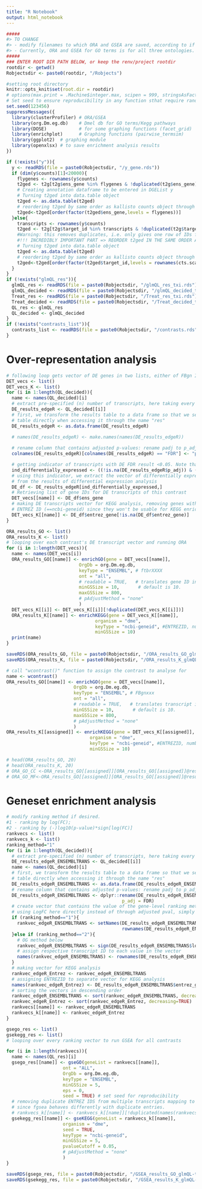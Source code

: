 ```yaml
---
title: "R Notebook"
output: html_notebook
---
```


```r
#####
#> TO CHANGE
#> - modify filenames to which ORA and GSEA are saved, according to if its glmQL or Treat
#> - Currently, ORA and GSEA for GO terms is for all three ontologies. Change 'ont = all' to 'BP', CC, or MF, if separation is desired.
#####
### ENTER ROOT DIR PATH BELOW, or keep the renv/project rootdir
rootdir <- getwd()
Robjectsdir <- paste0(rootdir, "/Robjects")

#setting root directory
knitr::opts_knit$set(root.dir = rootdir)
# options(max.print = .Machine$integer.max, scipen = 999, stringsAsFactors = F, dplyr.summarise.inform = F) # avoid truncated output in R console and scientific notation
# Set seed to ensure reproducibility in any function sthat require randomness
set.seed(123456)
suppressMessages({
  library(clusterProfiler) # ORA/GSEA
  library(org.Dm.eg.db)    # Dmel db for GO terms/Kegg pathways
  library(DOSE)            # for some graphing functions (facet_grid)
  library(enrichplot)      # Graphing functions (pairwise_termsim)
  library(ggplot2)  # graphing module
  library(openxlsx) # to save enrichment analysis results
})
```


```r

if (!exists("y")){
  y <- readRDS(file = paste0(Robjectsdir, "/y_gene.rds"))
  if (dim(y$counts)[1]<20000){
    flygenes <- rownames(y$counts)
    t2ged <- t2g[t2g$ens_gene %in% flygenes & !duplicated(t2g$ens_gene),]
    # Creating annotation dataframe to be entered in DGEList y
    # Turning t2ged into data.table object
    t2ged <- as.data.table(t2ged)
    # reordering t2ged by same order as kallisto counts object through transcript col
    t2ged<-t2ged[order(factor(t2ged$ens_gene,levels = flygenes))]
  }else{
    transcripts <- rownames(y$counts)
    t2ged <- t2g[t2g$target_id %in% transcripts & !duplicated(t2g$target_id),]
    #Warning: this removes duplicates, i.e. only gives one row of IDs for each transcript (2248 transcripts duplicates exist where they map to multiple gene IDs).
    #!!! INCREDIBLY IMPORTANT PART => REORDER t2ged IN THE SAME ORDER AS THE COUNTS MATRIX, SO TRANSCRIPTS ARE LINKED TO THE CORRECT GENE IDS
    # Turning t2ged into data.table object
    t2ged <- as.data.table(t2ged)
    # reordering t2ged by same order as kallisto counts object through transcript col
    t2ged<-t2ged[order(factor(t2ged$target_id,levels = rownames(cts.scaled)))]
  }
}
if (!exists("glmQL_res")){
  glmQL_res <- readRDS(file = paste0(Robjectsdir, "/glmQL_res_txi.rds"))
  glmQL_decided <- readRDS(file = paste0(Robjectsdir, "/glmQL_decided_txi.rds"))
  Treat_res <- readRDS(file = paste0(Robjectsdir, "/Treat_res_txi.rds"))
  Treat_decided <- readRDS(file = paste0(Robjectsdir, "/Treat_decided_txi.rds"))
  QL_res <- glmQL_res
  QL_decided <- glmQL_decided
}
if (!exists("contrasts_list")){
  contrasts_list <- readRDS(file = paste0(Robjectsdir, "/contrasts.rds"))
}


```


# Over-representation analysis

```r
# following loop gets vector of DE genes in two lists, either of FBgn IDs or of KEGG IDs (ncbi-geneids)
DET_vecs <- list()
DET_vecs_K <- list()
for (i in 1:length(QL_decided)){
  name <- names(QL_decided)[i]
  # extract pre-specified (n) number of transcripts, here taking every transcript which went through DE analysis. Selection of DE transcripts is done a bit further down.
  DE_results_edgeR <- QL_decided[[i]]
  # first, we transform the results table to a data frame so that we see the results
  # table directly when accessing it through the name "res"
  DE_results_edgeR <- as.data.frame(DE_results_edgeR)
  
  # names(DE_results_edgeR) <- make.names(names(DE_results_edgeR))

  # rename column that contains adjusted p-values: rename padj to p_adj
  colnames(DE_results_edgeR)[colnames(DE_results_edgeR) == "FDR"] <- "p_adj"

  # getting indicator of transcripts with DE FDR result <0.05. Note that when using results from treat_res, the pvalue is relative to them being significantly DE accounting for the cut-off.
  ind_differentially_expressed <- ((!is.na(DE_results_edgeR$p_adj)) & (DE_results_edgeR$p_adj<0.05))
  # using this indicator, we extract the vector of differentially expressed genes 
  # from the results of differential expression analysis
  DE_df <- DE_results_edgeR[ind_differentially_expressed,]
  # Retrieving list of gene IDs for DE transcripts of this contrast
  DET_vecs[[name]] <- DE_df$ens_gene
  # making DE transcripts vector for KEGG analysis, removing genes without 
  # ENTREZ ID (==ncbi-geneid) since they won't be usable for KEGG enrichment analysis
  DET_vecs_K[[name]] <- DE_df$entrez_gene[!is.na(DE_df$entrez_gene)]
}
```

```r
ORA_results_GO <- list()
ORA_results_K <- list()
# looping over each contrast's DE transcript vector and running ORA
for (i in 1:length(DET_vecs)){
  name <- names(DET_vecs[i])
  ORA_results_GO[[name]] <- enrichGO(gene = DET_vecs[[name]],
                           OrgDb = org.Dm.eg.db,
                           keyType = "ENSEMBL", # ftbrXXXX
                           ont = "all",
                           # readable = TRUE,   # translates gene ID into gene symbol.
                           minGSSize = 10,       # default is 10. 
                           maxGSSize = 800,
                           # pAdjustMethod = "none"
                           )
  DET_vecs_K[[i]] <- DET_vecs_K[[i]][!duplicated(DET_vecs_K[[i]])]
  ORA_results_K[[name]] <- enrichKEGG(gene = DET_vecs_K[[name]],
                                 organism = "dme",
                                 keyType = "ncbi-geneid", #ENTREZID, numbers.
                                 minGSSize = 10)
  print(name)
}

saveRDS(ORA_results_GO, file = paste0(Robjectsdir, "/ORA_results_GO_glmQL-txi.rds"))
saveRDS(ORA_results_K, file = paste0(Robjectsdir, "/ORA_results_K_glmQL-txi.rds"))
```



```r
# call "wcontrast()" function to assign the contrast to analyse for
name <- wcontrast()
ORA_results_GO[[name]] <- enrichGO(gene = DET_vecs[[name]],
                         OrgDb = org.Dm.eg.db,
                         keyType = "ENSEMBL", # FBgnxxx
                         ont = "all",
                         # readable = TRUE,   # translates transcript ids to symbol.
                         minGSSize = 10,       # default is 10. 
                         maxGSSize = 800,
                         # pAdjustMethod = "none"
                         )
ORA_results_K[[assigned]] <- enrichKEGG(gene = DET_vecs_K[[assigned]],
                               organism = "dme",
                               keyType = "ncbi-geneid", #ENTREZID, numbers.
                               minGSSize = 10)

# head(ORA_results_GO, 20)
# head(ORA_results_K, 20)
# ORA_GO_CC <-ORA_results_GO[[assigned]][ORA_results_GO[[assigned]]@result[["ONTOLOGY"]]=="CC"]
# ORA_GO_MF<-ORA_results_GO[[assigned]][ORA_results_GO[[assigned]]@result[["ONTOLOGY"]]=="MF"]
```

# Geneset enrichment analysis
```r
# modify ranking method if desired. 
#1 - ranking by log(FC); 
#2 - ranking by (-)log10(p-value)*sign[log(FC)]
rankvecs <- list()
rankvecs_k <- list()
ranking_method="1"
for (i in 1:length(QL_decided)){
  # extract pre-specified (n) number of transcripts, here taking every transcript which went through DE analysis, since I'm doing GSEA and looking at the whole set of genes in the contrast
  DE_results_edgeR_ENSEMBLTRANS <- QL_decided[[i]]
  name <- names(QL_decided)[i]
  # first, we transform the results table to a data frame so that we see the results
  # table directly when accessing it through the name "res"
  DE_results_edgeR_ENSEMBLTRANS <- as.data.frame(DE_results_edgeR_ENSEMBLTRANS)
  # rename column that contains adjusted p-values: rename padj to p_adj
  DE_results_edgeR_ENSEMBLTRANS <- dplyr::rename(DE_results_edgeR_ENSEMBLTRANS, 
                                           p_adj = FDR)
  # create vector that contains the value of the gene-level ranking metric for each gene. 
  # using LogFC here directly instead of through adjusted pval, simply because for contrasts of interest a majority of transcripts that were tested for DE have pval=1, leading to identical rank for a majority of genes which messes up the GSEA calculations for all genes (including those with significant p-values). Since GSEA method requires further checking of the significance and strength of DE for the genes in significantly enriched terms/pathways, and is really about understanding if there's a trend towards similar expression changes for genes in a term/pathway, this method is acceptable.
  if (ranking_method=="1"){
    rankvec_edgeR_ENSEMBLTRANS <- setNames(DE_results_edgeR_ENSEMBLTRANS$logFC,
                                           rownames(DE_results_edgeR_ENSEMBLTRANS))
  }else if (ranking_method=="2"){
    # OG method below
    rankvec_edgeR_ENSEMBLTRANS <- sign(DE_results_edgeR_ENSEMBLTRANS$logFC)*(-1)*log10(DE_results_edgeR_ENSEMBLTRANS$p_adj)
    # assign respective transcript ID to each value in the vector
    names(rankvec_edgeR_ENSEMBLTRANS) <- rownames(DE_results_edgeR_ENSEMBLTRANS)
  }
  # making vector for KEGG analysis
  rankvec_edgeR_Entrez <- rankvec_edgeR_ENSEMBLTRANS
  # assigning ENTREZID to separate vector for KEGG analysis
  names(rankvec_edgeR_Entrez) <- DE_results_edgeR_ENSEMBLTRANS$entrez_gene
  # sorting the vectors in descending order
  rankvec_edgeR_ENSEMBLTRANS <- sort(rankvec_edgeR_ENSEMBLTRANS, decreasing=TRUE)
  rankvec_edgeR_Entrez <- sort(rankvec_edgeR_Entrez, decreasing=TRUE)
  rankvecs[[name]] <- rankvec_edgeR_ENSEMBLTRANS
  rankvecs_k[[name]] <- rankvec_edgeR_Entrez
}

```


```r
gsego_res <- list()
gsekegg_res <- list()
# looping over every ranking vector to run GSEA for all contrasts

for (i in 1:length(rankvecs)){
  name <- names(QL_res)[i]
  gsego_res[[name]] <- gseGO(geneList = rankvecs[[name]],
                     ont = "ALL",
                     OrgDb = org.Dm.eg.db,
                     keyType = "ENSEMBL",
                     minGSSize = 5,
                     eps = 0, 
                     seed = TRUE) # set seed for reproducibility
  # removing duplicate ENTREZ IDS from multiple transcripts mapping to one gene
  # since fgsea behaves differently with duplicate entries.
  # rankvecs_k[[name]] <- rankvecs_k[[name]][!duplicated(names(rankvecs_k[[name]]))]
  gsekegg_res[[name]] <- gseKEGG(geneList = rankvecs_k[[name]], 
                     organism = "dme", 
                     seed = TRUE, 
                     keyType = "ncbi-geneid", 
                     minGSSize = 5,
                     pvalueCutoff = 0.05,
                     # pAdjustMethod = "none"
                     )
}

saveRDS(gsego_res, file = paste0(Robjectsdir, "/GSEA_results_GO_glmQL-txi.rds"))
saveRDS(gsekegg_res, file = paste0(Robjectsdir, "/GSEA_results_K_glmQL-txi.rds"))
```

